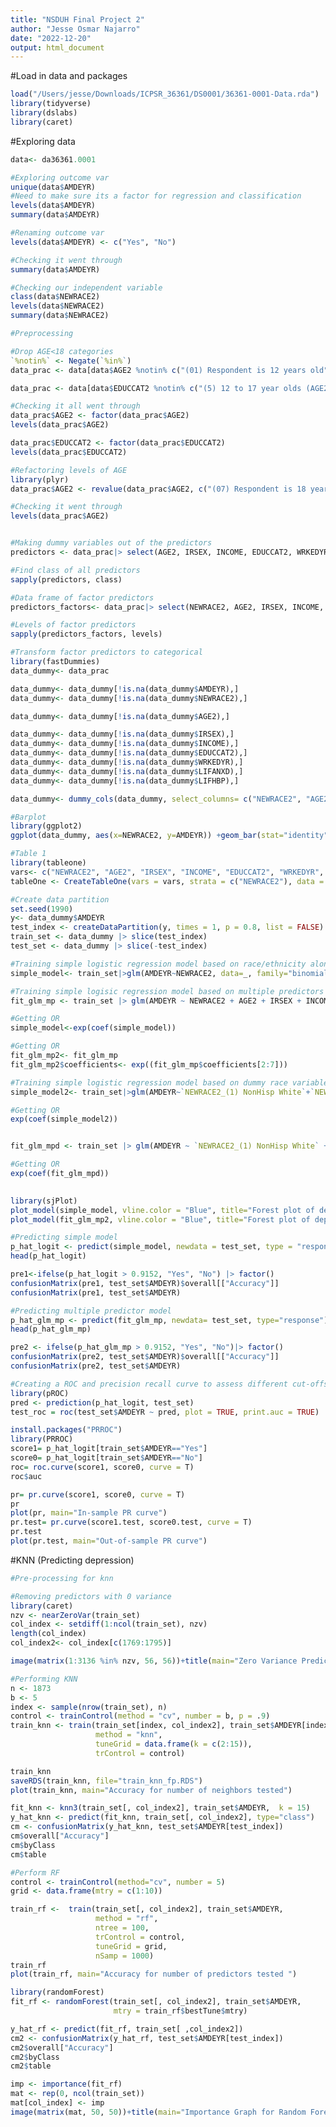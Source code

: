 ```yaml
---
title: "NSDUH Final Project 2"
author: "Jesse Osmar Najarro"
date: "2022-12-20"
output: html_document
---
```


#Load in data and packages 
```r
load("/Users/jesse/Downloads/ICPSR_36361/DS0001/36361-0001-Data.rda")
library(tidyverse)
library(dslabs)
library(caret)
```

#Exploring data
```r
data<- da36361.0001

#Exploring outcome var 
unique(data$AMDEYR)
#Need to make sure its a factor for regression and classification
levels(data$AMDEYR) 
summary(data$AMDEYR)

#Renaming outcome var 
levels(data$AMDEYR) <- c("Yes", "No")

#Checking it went through
summary(data$AMDEYR)

#Checking our independent variable
class(data$NEWRACE2)
levels(data$NEWRACE2)
summary(data$NEWRACE2)
```


```r
#Preprocessing 

#Drop AGE<18 categories
`%notin%` <- Negate(`%in%`)
data_prac <- data[data$AGE2 %notin% c("(01) Respondent is 12 years old", "(02) Respondent is 13 years old", "(03) Respondent is 14 years old", "(04) Respondent is 15 years old", "(05) Respondent is 16 years old", "(06) Respondent is 17 years old"), ]

data_prac <- data[data$EDUCCAT2 %notin% c("(5) 12 to 17 year olds (AGE2<=6)"), ]

#Checking it all went through
data_prac$AGE2 <- factor(data_prac$AGE2)
levels(data_prac$AGE2)

data_prac$EDUCCAT2 <- factor(data_prac$EDUCCAT2)
levels(data_prac$EDUCCAT2)

#Refactoring levels of AGE
library(plyr)
data_prac$AGE2 <- revalue(data_prac$AGE2, c("(07) Respondent is 18 years old" = "(1) Respondent is 18 years old", '(08) Respondent is 19 years old' = '(2) Respondent is 19 years old', '(09) Respondent is 20 years old' = '(3) Respondent is 20 years old', '(10) Respondent is 21 years old'='(4) Respondent is 21 years old', '(11) Respondent is 22 or 23 years old'='(5) Respondent is 22 or 23 years old', '(12) Respondent is 24 or 25 years old'='(6) Respondent is 24 or 25 years old', '(13) Respondent is between 26 and 29 years old'='(7) Respondent is between 26 and 29 years old', '(14) Respondent is between 30 and 34 years old' = '(8) Respondent is between 30 and 34 years old', '(15) Respondent is between 35 and 49 years old'= '(9) Respondent is between 35 and 49 years old', '(16) Respondent is between 50 and 64 years old'='(10) Respondent is between 50 and 64 years old', '(17) Respondent is 65 years old or older'= '(11) Respondent is 65 years old or older'))

#Checking it went through
levels(data_prac$AGE2)


#Making dummy variables out of the predictors 
predictors <- data_prac|> select(AGE2, IRSEX, INCOME, EDUCCAT2, WRKEDYR, ALCDAYS, CIG30USE, LIFANXD, LIFDIAB, LIFHBP)

#Find class of all predictors
sapply(predictors, class)

#Data frame of factor predictors 
predictors_factors<- data_prac|> select(NEWRACE2, AGE2, IRSEX, INCOME, EDUCCAT2, WRKEDYR, LIFANXD, LIFDIAB, LIFHBP)

#Levels of factor predictors 
sapply(predictors_factors, levels)

#Transform factor predictors to categorical 
library(fastDummies)
data_dummy<- data_prac

data_dummy<- data_dummy[!is.na(data_dummy$AMDEYR),]
data_dummy<- data_dummy[!is.na(data_dummy$NEWRACE2),]

data_dummy<- data_dummy[!is.na(data_dummy$AGE2),]

data_dummy<- data_dummy[!is.na(data_dummy$IRSEX),]
data_dummy<- data_dummy[!is.na(data_dummy$INCOME),]
data_dummy<- data_dummy[!is.na(data_dummy$EDUCCAT2),]
data_dummy<- data_dummy[!is.na(data_dummy$WRKEDYR),]
data_dummy<- data_dummy[!is.na(data_dummy$LIFANXD),]
data_dummy<- data_dummy[!is.na(data_dummy$LIFHBP),]

data_dummy<- dummy_cols(data_dummy, select_columns= c("NEWRACE2", "AGE2", "IRSEX", "INCOME", "EDUCCAT2", "WRKEDYR", "LIFANXD", "LIFDIAB", "LIFHBP"),ignore_na=TRUE)

#Barplot 
library(ggplot2)
ggplot(data_dummy, aes(x=NEWRACE2, y=AMDEYR)) +geom_bar(stat="identity", fill="red") + ggtitle("Bar plot of depression by race/ethnicity")+ theme(axis.text.x = element_text(angle = 25, vjust = 0.8, hjust=1))+ylab("Depression Count") + theme(axis.title.x = element_text(hjust=1)) +  theme(axis.text.y=element_blank()) 
```

```r
#Table 1 
library(tableone)
vars<- c("NEWRACE2", "AGE2", "IRSEX", "INCOME", "EDUCCAT2", "WRKEDYR", "LIFANXD", "LIFDIAB", "LIFHBP")
tableOne <- CreateTableOne(vars = vars, strata = c("NEWRACE2"), data = data_dummy)
```


```r
#Create data partition 
set.seed(1990)
y<- data_dummy$AMDEYR
test_index <- createDataPartition(y, times = 1, p = 0.8, list = FALSE)
train_set <- data_dummy |> slice(test_index)
test_set <- data_dummy |> slice(-test_index)
```


```r
#Training simple logistic regression model based on race/ethnicity alone 
simple_model<- train_set|>glm(AMDEYR~NEWRACE2, data=_, family="binomial")

#Training simple logisic regression model based on multiple predictors
fit_glm_mp <- train_set |> glm(AMDEYR ~ NEWRACE2 + AGE2 + IRSEX + INCOME + EDUCCAT2 + CIG30USE + ALCDAYS + LIFANXD + LIFDEPRS + LIFDIAB + LIFHBP, data=_, family = "binomial")

#Getting OR 
simple_model<-exp(coef(simple_model))

#Getting OR 
fit_glm_mp2<- fit_glm_mp
fit_glm_mp2$coefficients<- exp((fit_glm_mp$coefficients[2:7]))
```

```r
#Training simple logistic regression model based on dummy race variables 
simple_model2<- train_set|>glm(AMDEYR~`NEWRACE2_(1) NonHisp White`+`NEWRACE2_(2) NonHisp Black/Afr Am`+`NEWRACE2_(3) NonHisp Native Am/AK Native`+`NEWRACE2_(4) NonHisp Native HI/Other Pac Isl`+`NEWRACE2_(5) NonHisp Asian`+`NEWRACE2_(6) NonHisp more than one race`+`NEWRACE2_(7) Hispanic`, data=_, family="binomial")

#Getting OR 
exp(coef(simple_model2))


fit_glm_mpd <- train_set |> glm(AMDEYR ~ `NEWRACE2_(1) NonHisp White` + `NEWRACE2_(2) NonHisp Black/Afr Am`+ `NEWRACE2_(3) NonHisp Native Am/AK Native`+`NEWRACE2_(4) NonHisp Native HI/Other Pac Isl`+`NEWRACE2_(5) NonHisp Asian`+`NEWRACE2_(6) NonHisp more than one race`+`NEWRACE2_(7) Hispanic`+ `AGE2_(1) Respondent is 18 years old`+ `AGE2_(2) Respondent is 19 years old`+`AGE2_(3) Respondent is 20 years old`+`AGE2_(4) Respondent is 21 years old`+`AGE2_(5) Respondent is 22 or 23 years old`+`AGE2_(6) Respondent is 24 or 25 years old`+`AGE2_(7) Respondent is between 26 and 29 years old`+ `AGE2_(8) Respondent is between 30 and 34 years old`+`AGE2_(9) Respondent is between 35 and 49 years old`+ `AGE2_(10) Respondent is between 50 and 64 years old`+ `AGE2_(11) Respondent is 65 years old or older`+ IRSEX+ `INCOME_(1) Less than $20,000`+`INCOME_(2) $20,000 - $49,999`+`INCOME_(3) $50,000 - $74,999`+`INCOME_(4) $75,000 or More`+`EDUCCAT2_(1) Less than high school (IREDUC2<=7 and AGE2>=7)`+`EDUCCAT2_(2) High school graduate (IREDUC2=8 and AGE2>=7)`+`EDUCCAT2_(3) Some college (IREDUC2=9-10 and AGE2>=7)`+`EDUCCAT2_(4) College graduate (IREDUC2=11 and AGE2>=7)`+ CIG30USE+ALCDAYS+LIFANXD+ LIFDEPRS+LIFHBP+WRKEDYR, data=_, family="binomial")

#Getting OR 
exp(coef(fit_glm_mpd))
                                
```

```r
library(sjPlot)
plot_model(simple_model, vline.color = "Blue", title="Forest plot of depression according to race/ethnicity (unadjusted model)")
plot_model(fit_glm_mp2, vline.color = "Blue", title="Forest plot of depression according to race/ethnicity (fully-adjusted model)")
```
```r
#Predicting simple model 
p_hat_logit <- predict(simple_model, newdata = test_set, type = "response")
head(p_hat_logit)

pre1<-ifelse(p_hat_logit > 0.9152, "Yes", "No") |> factor()
confusionMatrix(pre1, test_set$AMDEYR)$overall[["Accuracy"]]
confusionMatrix(pre1, test_set$AMDEYR)

#Predicting multiple predictor model 
p_hat_glm_mp <- predict(fit_glm_mp, newdata= test_set, type="response")
head(p_hat_glm_mp)

pre2 <- ifelse(p_hat_glm_mp > 0.9152, "Yes", "No")|> factor()
confusionMatrix(pre2, test_set$AMDEYR)$overall[["Accuracy"]]
confusionMatrix(pre2, test_set$AMDEYR)
```

```r
#Creating a ROC and precision recall curve to assess different cut-offs 
library(pROC)
pred <- prediction(p_hat_logit, test_set)
test_roc = roc(test_set$AMDEYR ~ pred, plot = TRUE, print.auc = TRUE)

install.packages("PRROC")
library(PRROC)
score1= p_hat_logit[train_set$AMDEYR=="Yes"]
score0= p_hat_logit[train_set$AMDEYR=="No"]
roc= roc.curve(score1, score0, curve = T)
roc$auc

pr= pr.curve(score1, score0, curve = T)
pr
plot(pr, main="In-sample PR curve")
pr.test= pr.curve(score1.test, score0.test, curve = T)
pr.test
plot(pr.test, main="Out-of-sample PR curve")

```

#KNN (Predicting depression)

```r
#Pre-processing for knn 

#Removing predictors with 0 variance 
library(caret)
nzv <- nearZeroVar(train_set)
col_index <- setdiff(1:ncol(train_set), nzv)
length(col_index)
col_index2<- col_index[c(1769:1795)]

image(matrix(1:3136 %in% nzv, 56, 56))+title(main="Zero Variance Predictors")


```

```r
#Performing KNN 
n <- 1873
b <- 5
index <- sample(nrow(train_set), n)
control <- trainControl(method = "cv", number = b, p = .9)
train_knn <- train(train_set[index, col_index2], train_set$AMDEYR[index], 
                   method = "knn", 
                   tuneGrid = data.frame(k = c(2:15)),
                   trControl = control)

train_knn
saveRDS(train_knn, file="train_knn_fp.RDS")
plot(train_knn, main="Accuracy for number of neighbors tested")
```

```r
fit_knn <- knn3(train_set[, col_index2], train_set$AMDEYR,  k = 15)
y_hat_knn <- predict(fit_knn, train_set[, col_index2], type="class")
cm <- confusionMatrix(y_hat_knn, test_set$AMDEYR[test_index]) 
cm$overall["Accuracy"]
cm$byClass
cm$table
```

```r
#Perform RF 
control <- trainControl(method="cv", number = 5)
grid <- data.frame(mtry = c(1:10))

train_rf <-  train(train_set[, col_index2], train_set$AMDEYR, 
                   method = "rf", 
                   ntree = 100,
                   trControl = control,
                   tuneGrid = grid,
                   nSamp = 1000)
train_rf
plot(train_rf, main="Accuracy for number of predictors tested ")
```

```r
library(randomForest)
fit_rf <- randomForest(train_set[, col_index2], train_set$AMDEYR, 
                       mtry = train_rf$bestTune$mtry)

y_hat_rf <- predict(fit_rf, train_set[ ,col_index2])
cm2 <- confusionMatrix(y_hat_rf, test_set$AMDEYR[test_index])
cm2$overall["Accuracy"]
cm2$byClass
cm2$table
```

```r
imp <- importance(fit_rf)
mat <- rep(0, ncol(train_set))
mat[col_index] <- imp
image(matrix(mat, 50, 50))+title(main="Importance Graph for Random Forest")
```

